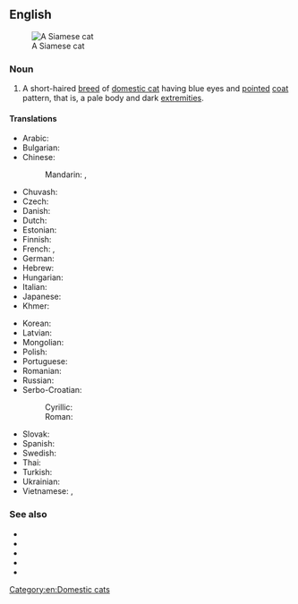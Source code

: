 ==English==
[[Image:Niobe050905-Siamese Cat.jpeg|thumb|right|A Siamese cat]]

===Noun===
{{en-noun}}

# A short-haired [[breed]] of [[domestic cat]] having blue eyes and [[pointed]] [[coat]] pattern, that is, a pale body and dark [[extremity|extremities]].

====Translations====
{{trans-top|mammal}}
* Arabic: {{t|ar|قِطّ سِيَامِيّ|m}}
* Bulgarian: {{t|bg|сиамска котка|f|tr=siámska kótka|sc=Cyrl}}
* Chinese:
*: Mandarin: {{t|cmn|暹羅貓|sc=Hani}}, {{t|cmn|暹罗猫|tr=Xiānluó māo|sc=Hani}}<!--One of this is probably just "Siamese" and should be on that page, not this one, which is "Siamese cat".-->
* Chuvash: {{t|cv|cиам кушакĕ|tr=|sc=Cyrl}}
* Czech: {{t|cs|siamská kočka|f}}
* Danish: {{t|da|siameser}}
* Dutch: {{t+|nl|siamees}}
* Estonian: {{t|et|iiami kass}}
* Finnish: {{t|fi|siamilaiskissa}}
* French: {{t|fr|chat siamois|m}}, {{t+|fr|siamois|m}}
* German: {{t|de|Siamkatze|f}}
* Hebrew: {{t|he|חתול סיאמי|tr=|sc=Hebr}}
* Hungarian: {{t|hu|sziámi macska}}
* Italian: {{t|it|gatto siamese|m}}
* Japanese: {{t|ja|シャム猫|tr=Shamu neko|sc=Jpan}}
* Khmer: {{t|km|ឆ្មាសៀម|sc=Khmr|tr=cmaa siem}}
{{trans-mid}}
* Korean: {{t|ko|샴 고양이|tr=Syam goyang-i|sc=Kore}}
* Latvian: {{t|lv|siāmas kaķis}}
* Mongolian: {{t|mn|сиамын муур}}
* Polish: {{t+|pl|kot syjamski|m}}
* Portuguese: {{t|pt|gato siamês|m}}
* Romanian: {{t+|ro|pisică siameză|f}}
* Russian: {{t|ru|сиа́мская ко́шка|f}}
* Serbo-Croatian:
*: Cyrillic: {{t|sh|сијамска мачка|f}}
*: Roman: {{t|sh|sijamska mačka|f}}
* Slovak: {{t|sk|siamská mačka|f}}
* Spanish: {{t|es|gato siamés|m}}
* Swedish: {{t|sv|siames katt}}
* Thai: {{t|th|แมววิเชียรมาศ|tr=maew wíchianmâad}}
* Turkish: {{t|tr|siyam kedi}}
* Ukrainian: {{t|uk|сіамська кішка|f|tr=siáms'ka kíška|sc=Cyrl}}
* Vietnamese: {{t|vi|xiêm mèo}}, {{t|vi|xiêm la mèo}}
{{trans-bottom}}

===See also===
{{wikipedia|Siamese (cat)}}
{{commonscat|Siamese cats}}
* {{l|en|blue point}}
* {{l|en|chocolate point}}
* {{l|en|lilac point}}
* {{l|en|red point}}
* {{l|en|seal point}}

[[Category:en:Domestic cats]]